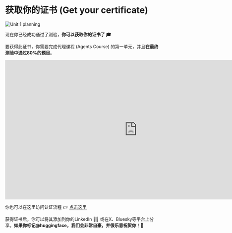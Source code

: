 # 获取你的证书 (Get your certificate)

<img src="https://huggingface.co/datasets/agents-course/course-images/resolve/main/en/unit1/whiteboard-unit1sub5DONE.jpg" alt="Unit 1 planning"/>

现在你已经成功通过了测验，**你可以获取你的证书了 🎓**

要获得此证书，你需要完成代理课程 (Agents Course) 的第一单元，并且**在最终测验中通过80%的题目**。

<iframe
	src="https://agents-course-unit1-certification-app.hf.space"
	frameborder="0"
	width="850"
	height="450"
></iframe>

你也可以在这里访问认证流程 👉 [点击这里](https://huggingface.co/spaces/agents-course/unit1-certification-app)

获得证书后，你可以将其添加到你的LinkedIn 🧑‍💼 或在X、Bluesky等平台上分享。**如果你标记@huggingface，我们会非常自豪，并很乐意祝贺你**！🤗